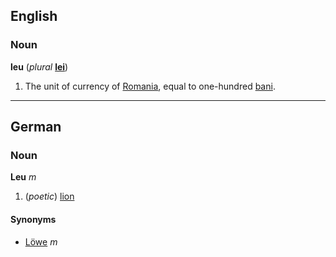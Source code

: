 ==English==
===Noun===
'''leu''' (''plural'' '''[[lei]]''')

#The unit of currency of [[Romania]], equal to one-hundred [[bani]].

----
==German==
===Noun===
'''Leu''' ''m''

# (''poetic'') [[lion]]

====Synonyms====
*[[Löwe]] ''m''